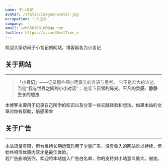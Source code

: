 ```yaml
---
name: 子小言记
avatar: /static/images/avatar.jpg
occupation: 一人企业
company: 
email: szh836108186@qq.com
twitter: https://x.com/BestTime_x
---
```

欢迎大家访问子小言记的网站，博客起名为小言记
## 关于网站
---
>「**小言记**」——记录那些细小而真实的言语与思考。
>它不是宏大的论述，而是“**我与世界之间的小小对话**”；
>是写下**日常的碎光、平凡的灵感、静静生长的想法**

本博客主要用于记录自己所学的知识以及分享一些实践经验和想法。如果本站的文章对你有帮助，倍感荣幸

## 关于广告
---
本站流量有限，但为维持长期运营启用了少量广告。没有收入的网站难以持续，但始终相信优质内容才是最佳体验。  
若广告影响到你，欢迎将本站加入广告白名单，你的支持对小站意义重大。谢谢。